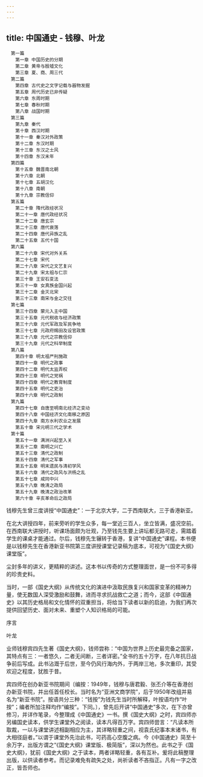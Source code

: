 ```yaml
---
---
---
```

title: 中国通史 - 钱穆、叶龙
---


```
　第一篇
　　第一章 中国历史的分期
　　第二章 黄帝与殷墟文化
　　第三章 夏、商、周三代
　第二篇
　　第四章 古代史之文字记载与器物发掘
　　第五章 周代历史已非传疑
　　第六章 东周时期
　　第七章 春秋时期
　　第八章 战国时期
　第三篇
　　第九章 秦代
　　第十章 西汉时期
　　第十一章 秦汉对外政策
　　第十二章 东汉时期
　　第十三章 东汉之士风
　　第十四章 东汉末年
　第四篇
　　第十五章 魏晋南北朝
　　第十六章 北朝
　　第十七章 五胡汉化
　　第十八章 南朝
　　第十九章 宗教信仰
　第五篇
　　第二十章 隋代政经状况
　　第二十一章 唐代政经状况
　　第二十二章 唐玄宗
　　第二十三章 唐代衰落
　　第二十四章 唐代异族之乱
　　第二十五章 五代十国
　第六篇
　　第二十六章 宋代对外关系
　　第二十七章 宋代
　　第二十八章 宋代之文艺复兴
　　第二十九章 宋太祖与仁宗
　　第三十章 王安石变法
　　第三十一章 女真族金国兴起
　　第三十二章 金灭北宋
　　第三十三章 南宋与金之交往
　第七篇
　　第三十四章 蒙元入主中国
　　第三十五章 元代税收与经济政策
　　第三十六章 元代军政及军民争地
　　第三十七章 元政府赐田及设官政策
　　第三十八章 元代之宗教信仰
　　第三十九章 元代之科举制度
　第八篇
　　第四十章 明太祖严刑施政
　　第四十一章 明代之政事
　　第四十二章 明代太监弄权
　　第四十三章 明代之党祸
　　第四十四章 明代之教育制度
　　第四十五章 明代之吏治
　　第四十六章 明代之政制
　第九篇
　　第四十七章 自唐至明南北经济之变动
　　第四十八章 中国经济文化南移之原因
　　第四十九章 南方水利农业之发展
　　第五十章 宋元明三代之学术
　第十篇
　　第五十一章 满洲兴起至入关
　　第五十二章 南明之兴亡
　　第五十三章 清代之政制
　　第五十四章 清代之军事
　　第五十五章 明末遗民与清初学风
　　第五十六章 清代之政风与洪杨之乱
　　第五十七章 咸同中兴
　　第五十八章 晚清之政局
　　第五十九章 晚清之政治改革
　　第六十章 辛亥革命后之政局
```


钱穆先生曾三度讲授“中国通史”：一于北京大学，二于西南联大，三于香港新亚。

在北大讲授四年，前来旁听的学生众多，每一堂近三百人，坐立皆满，盛况空前。在西南联大讲授时，听课场面颇为壮观，乃至钱先生要上讲坛都无路可走，需踏着学生的课桌才能通过。尔后，钱穆先生辗转于香港，复讲“中国通史”课程。本书便是以钱穆先生在香港新亚书院第三度讲授课堂记录稿为底本，可视为“《国史大纲》课堂版”。

尘封多年的讲义，更精粹的讲述。这本书以传奇的方式整理面世，是一份不可多得的珍贵史料。

当时，一部《国史大纲》从传统文化的演进中汲取民族复兴和国家变革的精神力量，使无数国人深受激励和鼓舞，进而寻求抗战救亡之道；而今，这部《中国通史》以其历史格局和文化情怀的双重担当，将给当下读者以新的启迪，为我们再次提供回望历史、面对未来、重塑个人知识格局的可能。




序言

叶龙

业师钱穆宾四先生著《国史大纲》，钱师尝称：“中国为世界上历史最完备之国家，其特点有三：一者悠久，二者无间断，三者详密。”全书约五十万字，在八年抗日战争前后写成。此书沾溉于后世，至今仍风行海内外，于两岸三地，多次重印，其受欢迎之程度，犹胜于昔。

宾四师在创办新亚书院期间〔编按：1949年，钱穆与唐君毅、张丕介等在香港创办新亚书院，并出任首任校长。当时名为“亚洲文商学院”，后于1950年改组并易名为“新亚书院”。按语共分三种：“钱按”为钱先生当时所解释，叶按语均作“叶按”；编者所加注释均作“编按”。下同。〕，曾先后开讲“中国通史”多次，在下亦曾修习，并详作笔录，今整理成《中国通史》一书。撰《国史大纲》之时，宾四师亦另编国史读本，供学生课堂外之阅读，读本凡得百万字。宾四师尝言：“凡读本所取裁，一以与课堂讲述相副相应为主，其详略轻重之间，视袁氏纪事本末诸书，有大相径庭者。”以谓于课堂外先治此书，可药高心空腹之病。今《中国通史》简至十余万字，出版方谓之“《国史大纲》课堂版、极简版”，深以为然也。此书之于《国史大纲》，犹前《国史大纲》之于读本，两者详略轻重，各有互补。爰将此稿整理出版，以供读者参考。而记录难免有疏失之处，尚祈读者不吝指正。凡有一字之改正，皆吾师也。